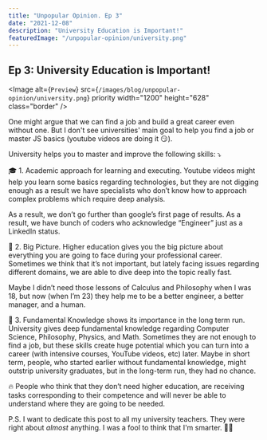 ```yaml
---
title: "Unpopular Opinion. Ep 3"
date: "2021-12-08"
description: "University Education is Important!"
featuredImage: "/unpopular-opinion/university.png"
---
```


## Ep 3: University Education is Important!

<Image
  alt={`Preview`}
  src={`/images/blog/unpopular-opinion/university.png`}
  priority
  width="1200"
  height="628"
  class="border"
/>

One might argue that we can find a job and build a great career even without one. But I don't see universities' main goal to help you find a job or master JS basics (youtube videos are doing it 😏).

University helps you to master and improve the following skills: ⤵️

🎓 1. Academic approach for learning and executing.
Youtube videos might help you learn some basics regarding technologies, but they are not digging enough as a result we have specialists who don’t know how to approach complex problems which require deep analysis.

As a result, we don’t go further than google’s first page of results.
As a result, we have bunch of coders who acknowledge “Engineer” just as a LinkedIn status.

🌁 2. Big Picture.
Higher education gives you the big picture about everything you are going to face during your professional career. Sometimes we think that it’s not important, but lately facing issues regarding different domains, we are able to dive deep into the topic really fast.

Maybe I didn’t need those lessons of Calculus and Philosophy when I was 18, but now (when I’m 23) they help me to be a better engineer, a better manager, and a human.

🧐 3. Fundamental Knowledge shows its importance in the long term run.
University gives deep fundamental knowledge regarding Computer Science, Philosophy, Physics, and Math. Sometimes they are not enough to find a job, but these skills create huge potential which you can turn into a career (with intensive courses, YouTube videos, etc) later. Maybe in short term, people, who started earlier without fundamental knowledge, might outstrip university graduates, but in the long-term run, they had no chance.

🔥 People who think that they don’t need higher education, are receiving tasks corresponding to their competence and will never be able to understand where they are going to be needed.

P.S. I want to dedicate this post to all my university teachers. They were right about _almost_ anything. I was a fool to think that I'm smarter. 🙏🏻
